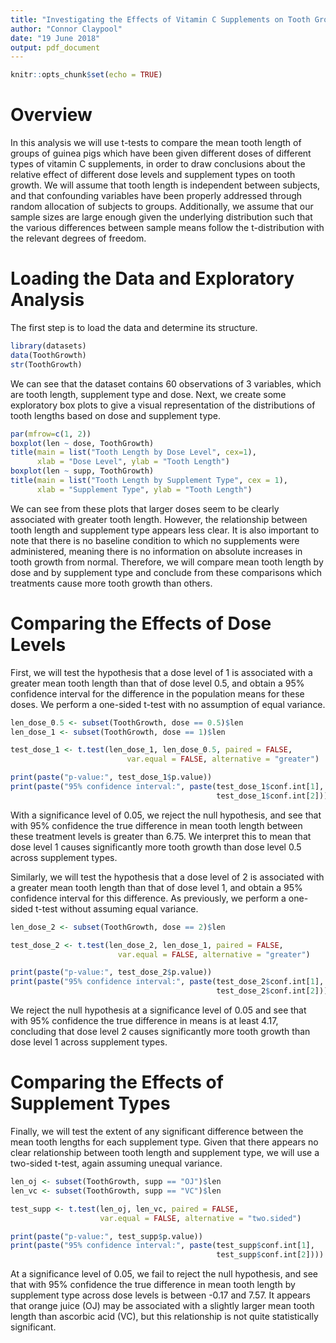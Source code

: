 ```yaml
---
title: "Investigating the Effects of Vitamin C Supplements on Tooth Growth in Guinea Pigs"
author: "Connor Claypool"
date: "19 June 2018"
output: pdf_document
---
```


```r
knitr::opts_chunk$set(echo = TRUE)
```

# Overview

In this analysis we will use t-tests to compare the mean tooth length of groups of guinea pigs which have been given different doses of different types of vitamin C supplements, in order to draw conclusions about the relative effect of different dose levels and supplement types on tooth growth. We will assume that tooth length is independent between subjects, and that confounding variables have been properly addressed through random allocation of subjects to groups. Additionally, we assume that our sample sizes are large enough given the underlying distribution such that the various differences between sample means follow the t-distribution with the relevant degrees of freedom.

# Loading the Data and Exploratory Analysis

The first step is to load the data and determine its structure.

```r
library(datasets)
data(ToothGrowth)
str(ToothGrowth)
```

We can see that the dataset contains 60 observations of 3 variables, which are tooth length, supplement type and dose. Next, we create some exploratory box plots to give a visual representation of the distributions of tooth lengths based on dose and supplement type.

```r
par(mfrow=c(1, 2))
boxplot(len ~ dose, ToothGrowth)
title(main = list("Tooth Length by Dose Level", cex=1), 
      xlab = "Dose Level", ylab = "Tooth Length")
boxplot(len ~ supp, ToothGrowth)
title(main = list("Tooth Length by Supplement Type", cex = 1), 
      xlab = "Supplement Type", ylab = "Tooth Length")
```

We can see from these plots that larger doses seem to be clearly associated with greater tooth length. However, the relationship between tooth length and supplement type appears less clear. It is also important to note that there is no baseline condition to which no supplements were administered, meaning there is no information on absolute increases in tooth growth from normal. Therefore, we will compare mean tooth length by dose and by supplement type and conclude from these comparisons which treatments cause more tooth growth than others.

# Comparing the Effects of Dose Levels

First, we will test the hypothesis that a dose level of 1 is associated with a greater mean tooth length than that of dose level 0.5, and obtain a 95% confidence interval for the difference in the population means for these doses. We perform a one-sided t-test with no assumption of equal variance.

```r
len_dose_0.5 <- subset(ToothGrowth, dose == 0.5)$len
len_dose_1 <- subset(ToothGrowth, dose == 1)$len

test_dose_1 <- t.test(len_dose_1, len_dose_0.5, paired = FALSE,
                          var.equal = FALSE, alternative = "greater")

print(paste("p-value:", test_dose_1$p.value))
print(paste("95% confidence interval:", paste(test_dose_1$conf.int[1], 
                                              test_dose_1$conf.int[2])))
```

With a significance level of 0.05, we reject the null hypothesis, and see that with 95% confidence the true difference in mean tooth length between these treatment levels is greater than 6.75. We interpret this to mean that dose level 1 causes significantly more tooth growth than dose level 0.5 across supplement types.

Similarly, we will test the hypothesis that a dose level of 2 is associated with a greater mean tooth length than that of dose level 1, and obtain a 95% confidence interval for this difference. As previously, we perform a one-sided t-test without assuming equal variance.

```r
len_dose_2 <- subset(ToothGrowth, dose == 2)$len

test_dose_2 <- t.test(len_dose_2, len_dose_1, paired = FALSE,
                        var.equal = FALSE, alternative = "greater")

print(paste("p-value:", test_dose_2$p.value))
print(paste("95% confidence interval:", paste(test_dose_2$conf.int[1],
                                              test_dose_2$conf.int[2])))
```

We reject the null hypothesis at a significance level of 0.05 and see that with 95% confidence the true difference in means is at least 4.17, concluding that dose level 2 causes significantly more tooth growth than dose level 1 across supplement types.

# Comparing the Effects of Supplement Types

Finally, we will test the extent of any significant difference between the mean tooth lengths for each supplement type. Given that there appears no clear relationship between tooth length and supplement type, we will use a two-sided t-test, again assuming unequal variance.

```r
len_oj <- subset(ToothGrowth, supp == "OJ")$len
len_vc <- subset(ToothGrowth, supp == "VC")$len

test_supp <- t.test(len_oj, len_vc, paired = FALSE,
                    var.equal = FALSE, alternative = "two.sided")

print(paste("p-value:", test_supp$p.value))
print(paste("95% confidence interval:", paste(test_supp$conf.int[1],
                                              test_supp$conf.int[2])))
```

At a significance level of 0.05, we fail to reject the null hypothesis, and see that with 95% confidence the true difference in mean tooth length by supplement type across dose levels is between -0.17 and 7.57. It appears that orange juice (OJ) may be associated with a slightly larger mean tooth length than ascorbic acid (VC), but this relationship is not quite statistically significant.